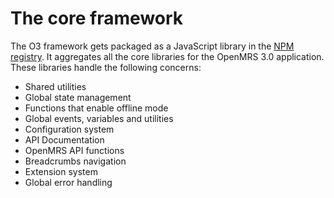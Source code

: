 # The core framework

The O3 framework gets packaged as a JavaScript library in the [NPM registry](https://www.npmjs.com/package/@openmrs/esm-framework). It aggregates all the core libraries for the OpenMRS 3.0 application. These libraries handle the following concerns:

- Shared utilities
- Global state management
- Functions that enable offline mode
- Global events, variables and utilities
- Configuration system
- API Documentation
- OpenMRS API functions
- Breadcrumbs navigation
- Extension system
- Global error handling

